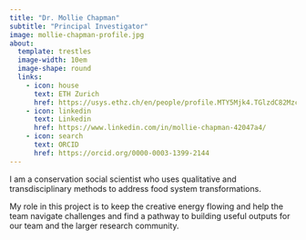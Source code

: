 ```yaml
---
title: "Dr. Mollie Chapman"
subtitle: "Principal Investigator"
image: mollie-chapman-profile.jpg
about:
  template: trestles
  image-width: 10em
  image-shape: round
  links:
    - icon: house
      text: ETH Zurich
      href: https://usys.ethz.ch/en/people/profile.MTY5Mjk4.TGlzdC82MzcsMzIwMTk3MjIy.html
    - icon: linkedin
      text: Linkedin
      href: https://www.linkedin.com/in/mollie-chapman-42047a4/
    - icon: search
      text: ORCID
      href: https://orcid.org/0000-0003-1399-2144
---
```


I am a conservation social scientist who uses qualitative and transdisciplinary methods to address food system transformations. 

My role in this project is to keep the creative energy flowing and help the team navigate challenges and find a pathway to building useful outputs for our team and the larger research community.

